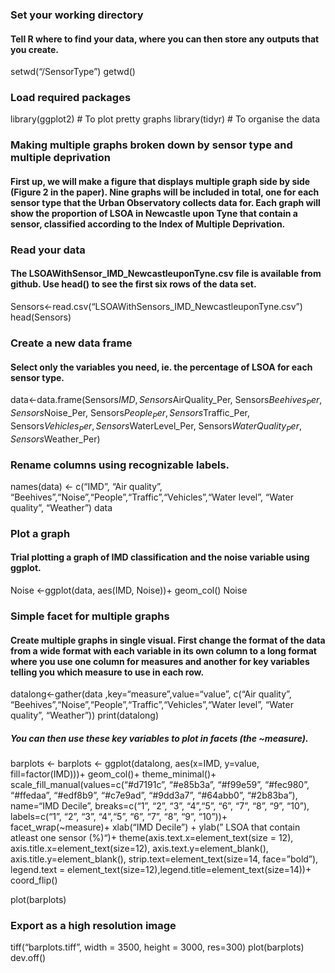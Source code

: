 ### Set your working directory
#### Tell R where to find your data, where you can then store any outputs that you create. 
setwd("/SensorType")
getwd()

### Load required packages
library(ggplot2) # To plot pretty graphs
library(tidyr) # To organise the data

### Making multiple graphs broken down by sensor type and multiple deprivation
#### First up, we will make a figure that displays multiple graph side by side (Figure 2 in the paper). Nine graphs will be included in total, one for each sensor type that the Urban Observatory collects data for. Each graph will show the proportion of LSOA in Newcastle upon Tyne that contain a sensor, classified according to the Index of Multiple Deprivation. 

### Read your data
#### The LSOAWithSensor_IMD_NewcastleuponTyne.csv file is available from github. Use head() to see the first six rows of the data set. 
Sensors<-read.csv("LSOAWithSensors_IMD_NewcastleuponTyne.csv")
head(Sensors)

### Create a new data frame 
#### Select only the variables you need, ie. the percentage of LSOA for each sensor type.
data<-data.frame(Sensors$IMD, Sensors$AirQuality_Per, Sensors$Beehives_Per, Sensors$Noise_Per, Sensors$People_Per, Sensors$Traffic_Per, Sensors$Vehicles_Per, Sensors$WaterLevel_Per, Sensors$WaterQuality_Per, Sensors$Weather_Per)

### Rename columns using recognizable labels.
names(data) <- c("IMD", "Air quality", "Beehives","Noise","People","Traffic","Vehicles","Water level", "Water quality", "Weather")
data

### Plot a graph 
#### Trial plotting a graph of IMD classification and the noise variable using ggplot.
Noise <-ggplot(data, aes(IMD, Noise))+
  geom_col()
Noise

### Simple facet for multiple graphs
#### Create multiple graphs in single visual. First change the format of the data from a wide format with each variable in its own column to a long format where you use one column for measures and another for key variables telling you which measure to use in each row.
datalong<-gather(data ,key="measure",value="value", c("Air quality", "Beehives","Noise","People","Traffic","Vehicles","Water level", "Water quality", "Weather"))
print(datalong)

##### You can then use these key variables to plot in facets (the ~measure).
barplots <- barplots <- ggplot(datalong, aes(x=IMD, y=value, fill=factor(IMD)))+ 
  geom_col()+
  theme_minimal()+
  scale_fill_manual(values=c("#d7191c", "#e85b3a", "#f99e59", "#fec980", "#ffedaa", "#edf8b9", "#c7e9ad", "#9dd3a7", "#64abb0", "#2b83ba"), 
                    name="IMD Decile",
                    breaks=c("1", "2", "3", "4","5", "6", "7", "8", "9", "10"),
                    labels=c("1", "2", "3", "4","5", "6", "7", "8", "9", "10"))+
  facet_wrap(~measure)+
  xlab("IMD Decile") + ylab("
                            LSOA that contain atleast one sensor (%)")+
  theme(axis.text.x=element_text(size = 12), axis.title.x=element_text(size=12), 
        axis.text.y=element_blank(), axis.title.y=element_blank(),
        strip.text=element_text(size=14, face="bold"),
        legend.text = element_text(size=12),legend.title=element_text(size=14))+
  coord_flip()

plot(barplots)

### Export as a high resolution image
tiff("barplots.tiff", width = 3500, height = 3000, res=300)
plot(barplots)
dev.off()
